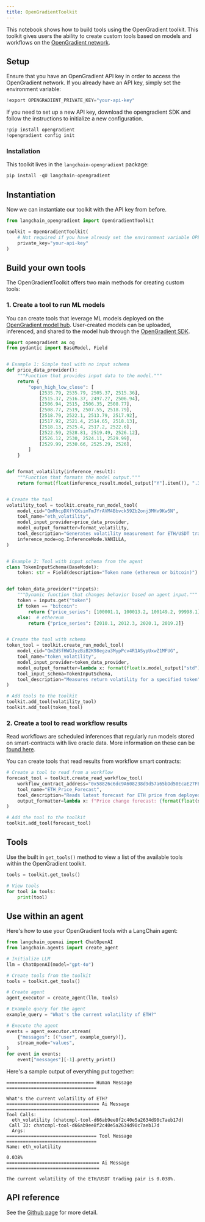 ```yaml
---
title: OpenGradientToolkit
---
```


This notebook shows how to build tools using the OpenGradient toolkit. This toolkit gives users the ability to create custom tools based on models and workflows on the [OpenGradient network](https://www.opengradient.ai/).

## Setup

Ensure that you have an OpenGradient API key in order to access the OpenGradient network. If you already have an API key, simply set the environment variable:

```python
!export OPENGRADIENT_PRIVATE_KEY="your-api-key"
```

If you need to set up a new API key, download the opengradient SDK and follow the instructions to initialize a new configuration.

```python
!pip install opengradient
!opengradient config init
```

### Installation

This toolkit lives in the `langchain-opengradient` package:

```python
pip install -qU langchain-opengradient
```

## Instantiation

Now we can instantiate our toolkit with the API key from before.

```python
from langchain_opengradient import OpenGradientToolkit

toolkit = OpenGradientToolkit(
    # Not required if you have already set the environment variable OPENGRADIENT_PRIVATE_KEY
    private_key="your-api-key"
)
```

## Build your own tools

The OpenGradientToolkit offers two main methods for creating custom tools:

### 1. Create a tool to run ML models

You can create tools that leverage ML models deployed on the [OpenGradient model hub](https://hub.opengradient.ai/). User-created models can be uploaded, inferenced, and shared to the model hub through the [OpenGradient SDK](https://docs.opengradient.ai/developers/sdk/model_management.html).

```python
import opengradient as og
from pydantic import BaseModel, Field


# Example 1: Simple tool with no input schema
def price_data_provider():
    """Function that provides input data to the model."""
    return {
        "open_high_low_close": [
            [2535.79, 2535.79, 2505.37, 2515.36],
            [2515.37, 2516.37, 2497.27, 2506.94],
            [2506.94, 2515, 2506.35, 2508.77],
            [2508.77, 2519, 2507.55, 2518.79],
            [2518.79, 2522.1, 2513.79, 2517.92],
            [2517.92, 2521.4, 2514.65, 2518.13],
            [2518.13, 2525.4, 2517.2, 2522.6],
            [2522.59, 2528.81, 2519.49, 2526.12],
            [2526.12, 2530, 2524.11, 2529.99],
            [2529.99, 2530.66, 2525.29, 2526],
        ]
    }


def format_volatility(inference_result):
    """Function that formats the model output."""
    return format(float(inference_result.model_output["Y"].item()), ".3%")


# Create the tool
volatility_tool = toolkit.create_run_model_tool(
    model_cid="QmRhcpDXfYCKsimTmJYrAVM4Bbvck59Zb2onj3MHv9Kw5N",
    tool_name="eth_volatility",
    model_input_provider=price_data_provider,
    model_output_formatter=format_volatility,
    tool_description="Generates volatility measurement for ETH/USDT trading pair",
    inference_mode=og.InferenceMode.VANILLA,
)


# Example 2: Tool with input schema from the agent
class TokenInputSchema(BaseModel):
    token: str = Field(description="Token name (ethereum or bitcoin)")


def token_data_provider(**inputs):
    """Dynamic function that changes behavior based on agent input."""
    token = inputs.get("token")
    if token == "bitcoin":
        return {"price_series": [100001.1, 100013.2, 100149.2, 99998.1]}
    else:  # ethereum
        return {"price_series": [2010.1, 2012.3, 2020.1, 2019.2]}


# Create the tool with schema
token_tool = toolkit.create_run_model_tool(
    model_cid="QmZdSfHWGJyzBiB2K98egzu3MypPcv4R1ASypUxwZ1MFUG",
    tool_name="token_volatility",
    model_input_provider=token_data_provider,
    model_output_formatter=lambda x: format(float(x.model_output["std"].item()), ".3%"),
    tool_input_schema=TokenInputSchema,
    tool_description="Measures return volatility for a specified token",
)

# Add tools to the toolkit
toolkit.add_tool(volatility_tool)
toolkit.add_tool(token_tool)
```

### 2. Create a tool to read workflow results

Read workflows are scheduled inferences that regularly run models stored on smart-contracts with live oracle data. More information on these can be [found here](https://docs.opengradient.ai/developers/sdk/ml_workflows.html).

You can create tools that read results from workflow smart contracts:

```python
# Create a tool to read from a workflow
forecast_tool = toolkit.create_read_workflow_tool(
    workflow_contract_address="0x58826c6dc9A608238d9d57a65bDd50EcaE27FE99",
    tool_name="ETH_Price_Forecast",
    tool_description="Reads latest forecast for ETH price from deployed workflow",
    output_formatter=lambda x: f"Price change forecast: {format(float(x.numbers['regression_output'].item()), '.2%')}",
)

# Add the tool to the toolkit
toolkit.add_tool(forecast_tool)
```

## Tools

Use the built in `get_tools()` method to view a list of the available tools within the OpenGradient toolkit.

```python
tools = toolkit.get_tools()

# View tools
for tool in tools:
    print(tool)
```

## Use within an agent

Here's how to use your OpenGradient tools with a LangChain agent:

```python
from langchain_openai import ChatOpenAI
from langchain.agents import create_agent

# Initialize LLM
llm = ChatOpenAI(model="gpt-4o")

# Create tools from the toolkit
tools = toolkit.get_tools()

# Create agent
agent_executor = create_agent(llm, tools)

# Example query for the agent
example_query = "What's the current volatility of ETH?"

# Execute the agent
events = agent_executor.stream(
    {"messages": [("user", example_query)]},
    stream_mode="values",
)
for event in events:
    event["messages"][-1].pretty_print()
```

Here's a sample output of everything put together:

```
================================ Human Message =================================

What's the current volatility of ETH?
================================== Ai Message ==================================
Tool Calls:
  eth_volatility (chatcmpl-tool-d66ab9ee8f2c40e5a2634d90c7aeb17d)
 Call ID: chatcmpl-tool-d66ab9ee8f2c40e5a2634d90c7aeb17d
  Args:
================================= Tool Message =================================
Name: eth_volatility

0.038%
================================== Ai Message ==================================

The current volatility of the ETH/USDT trading pair is 0.038%.
```

## API reference

See the [Github page](https://github.com/OpenGradient/og-langchain) for more detail.

